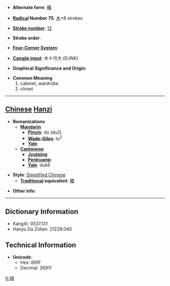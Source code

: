 * '''Alternate form''': [[櫝]]

* '''[[Wiktionary:Chinese radical index| Radical]] Number 75''': [[Wiktionary:Chinese radical index 木|木]]+8 strokes

* '''[[Wiktionary:Chinese total strokes index|Stroke number]]''': [[Wiktionary:Chinese total strokes index 12|12]]

* '''Stroke order''': 

* '''[[Wiktionary:Chinese four corner index|Four-Corner System]]''': 

* '''[[Wiktionary:Chinese Cangjie index|Cangjie input]]''': 木十弓大 (DJNK)

* '''Graphical Significance and Origin''': 

* '''Common Meaning'''
*#cabinet, wardrobe
*# closet


----

== [[Chinese]] [[Hanzi]] ==

* '''Romanizations'''
** '''[[Mandarin]]'''
*** '''[[Pinyin]]''': dú (du2)
*** '''[[Wade-Giles]]''': tu<sup>2</sup>
*** '''[[Yale]]''': 
** '''[[Cantonese]]'''
*** '''[[Jyutping]]''':
*** '''[[Penkyamp]]''': 
*** '''[[Yale]]''': duk6

* '''Style''': [[Simplified Chinese]] 
** '''[[Traditional Chinese|Traditional]] equivalent''': [[櫝]]

* '''Other info''': 

----

== Dictionary Information ==

* KangXi: 0537.131
* Hanyu Da Zidian: 21228.040

== Technical Information ==

* '''Unicode''':
** Hex: 691F
** Decimal: 26911

[[fr:椟]]